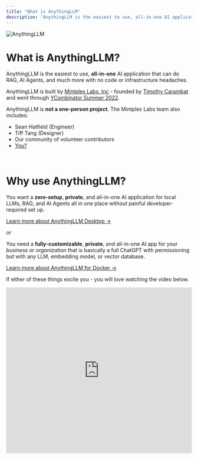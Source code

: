 ```yaml
---
title: "What is AnythingLLM"
description: "AnythingLLM is the easiest to use, all-in-one AI application that can do RAG, AI Agents, and much more with no code or infrastructure headaches."
---
```



<Image
  src="/images/getting-started/what-is-allm/thumbnail.png" 
  height={1080} 
  width={1920} 
  quality={100}
  alt="AnythingLLM"
/>

# What is AnythingLLM?

AnythingLLM is the easiest to use, **all-in-one** AI application that can do RAG, AI Agents, and much more with no code or infrastructure headaches.

AnythingLLM is built by [Mintplex Labs, Inc](https://github.com/Mintplex-Labs) - founded by [Timothy Carambat](https://twitter.com/tcarambat) and went through [YCombinator Summer 2022](https://www.ycombinator.com/companies/mintplex-labs).


AnythingLLM is **not a one-person project**. The Mintplex Labs team also includes:
- Sean Hatfield (Engineer)
- Tiff Tang (Designer)
- Our community of volunteer contributors
- [You?](https://www.ycombinator.com/companies/mintplex-labs/jobs)

<br />

# Why use AnythingLLM?

You want a **zero-setup**, **private**, and all-in-one AI application for local LLMs, RAG, and AI Agents all in one place without painful developer-required set up.

[Learn more about AnythingLLM Desktop &rarr;](installation/desktop/macos)

_or_

You need a **fully-customizable**, **private**, and all-in-one AI app for your _business or organization_ that is basically a full ChatGPT with permissioning but with any LLM, embedding model, or vector database.

[Learn more about AnythingLLM for Docker &rarr;](installation/self-hosted/local-docker)


If either of these things excite you - you will love watching the video below.
<br />

<iframe 
 width="100%" 
 height="450" 
 src="https://www.youtube.com/embed/-Rs8-M-xBFI?si=IdsgmFwdJuouqeMd" 
 title="YouTube video player" 
 frameborder="0" 
 allow="accelerometer; autoplay; clipboard-write; encrypted-media; gyroscope; picture-in-picture; web-share" 
 referrerpolicy="strict-origin-when-cross-origin" 
 allowfullscreen>
</iframe>